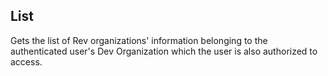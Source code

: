 
## List

<OperationInfo method='get' path='/rev-orgs.list' />

Gets the list of Rev organizations' information belonging to the
authenticated user's Dev Organization which the user is also authorized
to access.

